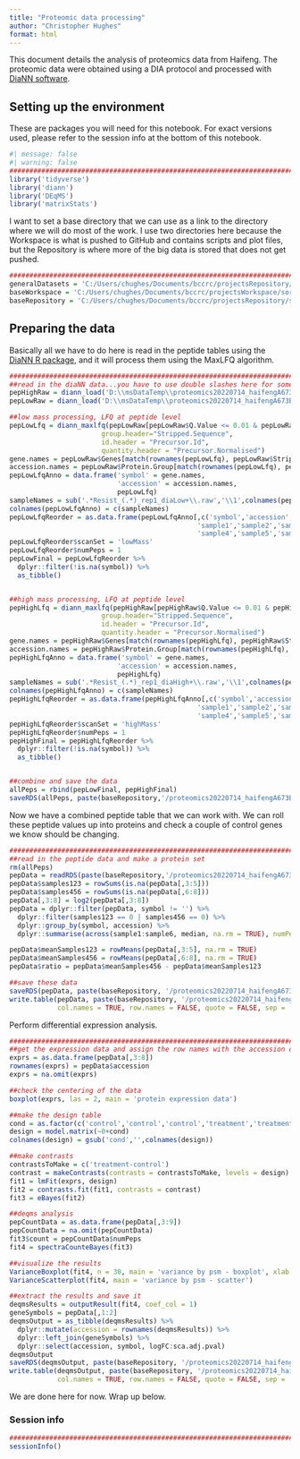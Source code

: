 ```yaml
---
title: "Proteomic data processing"
author: "Christopher Hughes"
format: html
---
```


This document details the analysis of proteomics data from Haifeng. The proteomic data were obtained using a DIA protocol and processed with [DiaNN software](https://github.com/vdemichev/DiaNN).

## Setting up the environment

These are packages you will need for this notebook. For exact versions used, please refer to the session info at the bottom of this notebook.

```r
#| message: false
#| warning: false
##########################################################################################
library('tidyverse')
library('diann')
library('DEqMS')
library('matrixStats')
```

I want to set a base directory that we can use as a link to the directory where we will do most of the work. I use two directories here because the Workspace is what is pushed to GitHub and contains scripts and plot files, but the Repository is where more of the big data is stored that does not get pushed.

```r
##########################################################################################
generalDatasets = 'C:/Users/chughes/Documents/bccrc/projectsRepository/generalDatasets'
baseWorkspace = 'C:/Users/chughes/Documents/bccrc/projectsWorkspace/sorensenLab/relatedToHaifeng'
baseRepository = 'C:/Users/chughes/Documents/bccrc/projectsRepository/sorensenLab/relatedToHaifeng'
```

## Preparing the data

Basically all we have to do here is read in the peptide tables using the [DiaNN R package](https://github.com/vdemichev/diann-rpackage), and it will process them using the MaxLFQ algorithm.

```r
##########################################################################################
##read in the diaNN data...you have to use double slashes here for some reason
pepHighRaw = diann_load('D:\\msDataTemp\\proteomics20220714_haifengA673BsoResistDia\\highAllReplicatesNoGroup\\report.tsv')
pepLowRaw = diann_load('D:\\msDataTemp\\proteomics20220714_haifengA673BsoResistDia\\lowAllReplicatesNoGroup\\lowMass_report.tsv')

##low mass processing, LFQ at peptide level
pepLowLfq = diann_maxlfq(pepLowRaw[pepLowRaw$Q.Value <= 0.01 & pepLowRaw$Lib.PG.Q.Value <= 0.01 & pepLowRaw$Proteotypic == 1,], 
                       group.header="Stripped.Sequence", 
                       id.header = "Precursor.Id", 
                       quantity.header = "Precursor.Normalised")
gene.names = pepLowRaw$Genes[match(rownames(pepLowLfq), pepLowRaw$Stripped.Sequence)]
accession.names = pepLowRaw$Protein.Group[match(rownames(pepLowLfq), pepLowRaw$Stripped.Sequence)]
pepLowLfqAnno = data.frame('symbol' = gene.names,
                           'accession' = accession.names,
                           pepLowLfq)
sampleNames = sub('.*Resist_(.*)_rep1_diaLow+\\.raw','\\1',colnames(pepLowLfqAnno))
colnames(pepLowLfqAnno) = c(sampleNames)
pepLowLfqReorder = as.data.frame(pepLowLfqAnno[,c('symbol','accession',
                                               'sample1','sample2','sample3',
                                               'sample4','sample5','sample6')])
pepLowLfqReorder$scanSet = 'lowMass'
pepLowLfqReorder$numPeps = 1
pepLowFinal = pepLowLfqReorder %>%
  dplyr::filter(!is.na(symbol)) %>%
  as_tibble()


##high mass processing, LFQ at peptide level
pepHighLfq = diann_maxlfq(pepHighRaw[pepHighRaw$Q.Value <= 0.01 & pepHighRaw$Lib.PG.Q.Value <= 0.01 & pepHighRaw$Proteotypic == 1,], 
                       group.header="Stripped.Sequence", 
                       id.header = "Precursor.Id", 
                       quantity.header = "Precursor.Normalised")
gene.names = pepHighRaw$Genes[match(rownames(pepHighLfq), pepHighRaw$Stripped.Sequence)]
accession.names = pepHighRaw$Protein.Group[match(rownames(pepHighLfq), pepHighRaw$Stripped.Sequence)]
pepHighLfqAnno = data.frame('symbol' = gene.names,
                           'accession' = accession.names,
                           pepHighLfq)
sampleNames = sub('.*Resist_(.*)_rep1_diaHigh+\\.raw','\\1',colnames(pepLowLfqAnno))
colnames(pepHighLfqAnno) = c(sampleNames)
pepHighLfqReorder = as.data.frame(pepHighLfqAnno[,c('symbol','accession',
                                               'sample1','sample2','sample3',
                                               'sample4','sample5','sample6')])
pepHighLfqReorder$scanSet = 'highMass'
pepHighLfqReorder$numPeps = 1
pepHighFinal = pepHighLfqReorder %>%
  dplyr::filter(!is.na(symbol)) %>%
  as_tibble()


##combine and save the data
allPeps = rbind(pepLowFinal, pepHighFinal)
saveRDS(allPeps, paste(baseRepository,'/proteomics20220714_haifengA673BsoResistDia/dataset_strippedPeptidesMaxLfqDiann.rds',sep=''))
```

Now we have a combined peptide table that we can work with. We can roll these peptide values up into proteins and check a couple of control genes we know should be changing.

```r
##########################################################################################
##read in the peptide data and make a protein set
rm(allPeps)
pepData = readRDS(paste(baseRepository,'/proteomics20220714_haifengA673BsoResistDia/dataset_strippedPeptidesMaxLfqDiann.rds',sep=''))
pepData$samples123 = rowSums(is.na(pepData[,3:5]))
pepData$samples456 = rowSums(is.na(pepData[,6:8]))
pepData[,3:8] = log2(pepData[,3:8])
pepData = dplyr::filter(pepData, symbol != '') %>%
  dplyr::filter(samples123 == 0 | samples456 == 0) %>%
  dplyr::group_by(symbol, accession) %>%
  dplyr::summarise(across(sample1:sample6, median, na.rm = TRUE), numPeps = sum(numPeps, na.rm = TRUE))

pepData$meanSamples123 = rowMeans(pepData[,3:5], na.rm = TRUE)
pepData$meanSamples456 = rowMeans(pepData[,6:8], na.rm = TRUE)
pepData$ratio = pepData$meanSamples456 - pepData$meanSamples123

##save these data
saveRDS(pepData, paste(baseRepository, '/proteomics20220714_haifengA673BsoResistDia/dataset_rawDataProteinLevel_bsd-dmso.rds',sep = ''))
write.table(pepData, paste(baseRepository, '/proteomics20220714_haifengA673BsoResistDia/dataset_rawDataProteinLevel_bsd-dmso.tsv',sep = ''),
            col.names = TRUE, row.names = FALSE, quote = FALSE, sep = '\t')
```

Perform differential expression analysis.

```r
##########################################################################################
##get the expression data and assign the row names with the accession code
exprs = as.data.frame(pepData[,3:8])
rownames(exprs) = pepData$accession
exprs = na.omit(exprs)

##check the centering of the data
boxplot(exprs, las = 2, main = 'protein expression data')

##make the design table
cond = as.factor(c('control','control','control','treatment','treatment','treatment'))
design = model.matrix(~0+cond)
colnames(design) = gsub('cond','',colnames(design))

##make contrasts
contrastsToMake = c('treatment-control')
contrast = makeContrasts(contrasts = contrastsToMake, levels = design)
fit1 = lmFit(exprs, design)
fit2 = contrasts.fit(fit1, contrasts = contrast)
fit3 = eBayes(fit2)

##deqms analysis
pepCountData = as.data.frame(pepData[,3:9])
pepCountData = na.omit(pepCountData)
fit3$count = pepCountData$numPeps
fit4 = spectraCounteBayes(fit3)

##visualize the results
VarianceBoxplot(fit4, n = 30, main = 'variance by psm - boxplot', xlab = 'psm count')
VarianceScatterplot(fit4, main = 'variance by psm - scatter')

##extract the results and save it
deqmsResults = outputResult(fit4, coef_col = 1)
geneSymbols = pepData[,1:2]
deqmsOutput = as_tibble(deqmsResults) %>%
  dplyr::mutate(accession = rownames(deqmsResults)) %>%
  dplyr::left_join(geneSymbols) %>%
  dplyr::select(accession, symbol, logFC:sca.adj.pval)
deqmsOutput
saveRDS(deqmsOutput, paste(baseRepository, '/proteomics20220714_haifengA673BsoResistDia/dataset_deqmsProteinLevel_bsd-dmso.rds',sep = ''))
write.table(deqmsOutput, paste(baseRepository, '/proteomics20220714_haifengA673BsoResistDia/dataset_deqmsProteinLevel_bsd-dmso.tsv',sep = ''),
            col.names = TRUE, row.names = FALSE, quote = FALSE, sep = '\t')
```

We are done here for now. Wrap up below.

### Session info

```r
##########################################################################################
sessionInfo()
```


